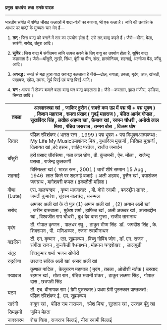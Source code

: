 **प्रमुख  वाधयंत्र  तथा  उनके वादक** 

---

भारतीय संगीत में वर्णित चौंसठ कलाओं में वाद्य-यंत्रों का बजाना, भी एक कला है। ध्वनि की उत्पत्ति के आधार पर वाद्यों के मुख्यतः चार भेद हैं—

1.  **तत् :** जिस वाद्य को बनाने में तार का उपयोग होता है, उसे तत् वाद्य कहते हैं। जैसे—वीणा, बेला, सारंगी, सरोद, तंतूरा आदि।  
    
2.  **सुषिर :** जिस वाद्य में संगीतमय ध्वनि उत्पन्न करने के लिए वायु का उपयोग होता है, सुषिर वाद्य कहलाता है। जैसे—बाँसुरी, तुरही, सिंधा, पूंगी या बीन, शंख, हारमोनियम, शहनाई, अल्गोजा बैंड, कौंचु आदि।  
    
3.  **अवनद्ध :** चमड़े से मढ़ा हुआ वाद्य अवनद्ध कहलाता है जैसे—ढोल, नगाड़ा, तबला, मृदंग, डफ, खंजड़ी, पखावज, खोल, डमरू, सूर्य पिरई एवं चन्द्र पिरई आदि।  
    
4.  **घन :** आपस में ठोकर बजाने वाला वाद्य घन वाद्य कहलाता है। जैसे—करताल, झाल मंजीरा, डांडिया, चिमटा आदि।
    

| तबला | अल्लारक्खा खां  , जाकिर हुसैन ( सबसे कम उम्र में पद्म श्री + पद्म भूषण ) , किशन महाराज , समता प्रसाद ( गुदई महाराज ) , पंडित आनंद गोपाल , सुखविंदर सिंह , लतीफ़ अहमद खां , फ़ैयाज खां , स्वपन चौधरी , अनोखे लाल मिश्रा , पंडित जसराज , तन्मय बोस  , विक्रम घोष |
| --- | --- |
| सितार | पंडित रविशंकर ( भारत रत्न , 1999 ) पद्म भूषण + पद्म विभूषणआत्मकथा : My Life My Musicउमाशंकर मिश्र , बुधादित्य मुखर्जी , निखिल मुखर्जी , विलायत खां ,बंदे हसन , शाहिद परवेज , राजीव जनार्दन |
| बाँसुरी | हरी प्रसाद चौरसिया , पन्ना लाल घोष , वी. कुंजमनी , ऐन. नीला ,  राजेन्द्र प्रसन्ना , राजेन्द्र कुलकर्णी |
| शहनाई | बिस्मिल्ला खां (  भारत रत्न , 2001 ) चारों शीर्ष सम्मान 15 Aug , 1946  लाल किले पर शहनाई बजाई । अली अहमद , हुसैन खां , दयाशंकर जगन्नाथ , बागेशवरी कमल ( इकलौती महिला ) |
| वीणा (Lute) | एस. बालचन्द्रण  , कृष्ण भागवातार  , बी. दोरो स्वामी  , बदरुद्दीन डागर , जयंती कुमारेश , सुंदरम बालचंद्र , धनम्मल |
| सरोद | अमजद अली खां के दो पुत्र (1) अमान अली खां  , (2) अयान अली खां , जरीन दारुवाला ,  मुकेश शर्मा , हाफिज खां , अली अकबर खां , अलाउद्दीन खां , विश्वजीत राय चौधरी , बुध देव दास गुप्ता , राजीव तारानाथ |
| मृदंग | टी. गोपाल कृष्णन ,  पालधर रघु  ,  ठाकुर भीष्म सिंह  डॉ.  जगदीश सिंह , के. शिवरामन , पी.  मणिअय्यर , रजना स्वामीनाथन |
| वाइलिन | टी. एन. कृष्णन  , एल. सुब्रमण्यम , विष्णु गोविंद जोग , डॉ. एन. राजन  , संगीता राजन , कुनकैडी वैधनाथन , मोहनन चन्द्रशेखर  ,  लालगुडी |
| संतूर | शिवकुमार शर्मा  भजन सोपोरी |
| रुद्रवीणा | उस्ताद सदिक अली खां  असद अली खां |
| पखावज | कुणाल पाटिल ,  केलुचरण महापात्र ( मृदंग , तबला , ओडीशी नर्तक ) उस्ताद रहमान खां ,  तोता राम , पंडित भवानी शंकर ,  ठाकुर लक्ष्मण सिंह ,  गोपाल दास , छत्रपती सिंह |
| घटम | टी. एच. वीनायक राम ( ग्रेमी पुरुस्कार ) प्रथम ग्रेमी पुरुस्कार प्राप्तकर्ता : पंडित रविशंकर ई.  एम. सुब्रमण्यम |
| सारंगी | शकूर खां ,  पंडित राम नारायण ,  रमेश मिश्रा , सुल्तान खां , उस्ताद बूँदु खां |
| सिमझनी | जुबिन मेहता |
| नादस्वरम | शेख चिन्ना , राजरत्न पिल्लई , नीरू स्वामी पिल्लई |